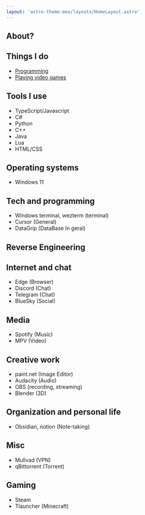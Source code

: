 ```yaml
---
layout: 'astro-theme-meo/layouts/HomeLayout.astro'
---
```



<main class="flex justify-center items-center">
<article class="prose dark:prose-invert p-4">

# About?

## Things I do
* [Programming](https://antonioreverso.github.io/blog/programming/)
* [Playing video games](https://antonioreverso.github.io/blog/games/)

## Tools I use

* TypeScript/Javascript
* C#
* Python
* C++
* Java
* Lua
* HTML/CSS

## Operating systems

* Windows 11

## Tech and programming

* Windows terminal, wezterm (terminal)
* Cursor (General)
* DataGrip (DataBase In geral)

##  Reverse Engineering

## Internet and chat

* Edge (Browser)
* Discord (Chat)
* Telegram (Chat)
* BlueSky (Social)

## Media

* Spotify (Music)
* MPV (Video)

## Creative work

* paint.net (Image Editor)
* Audacity (Audio)
* OBS (recording, streaming)
* Blender (3D)

## Organization and personal life

* Obsidian, notion (Note-taking)

## Misc 

* Mullvad (VPN)
* qBittorrent (Torrent)

## Gaming

* Steam 
* Tlauncher (Minecraft)

</article>
</main>

<Footer class="pb-4" />